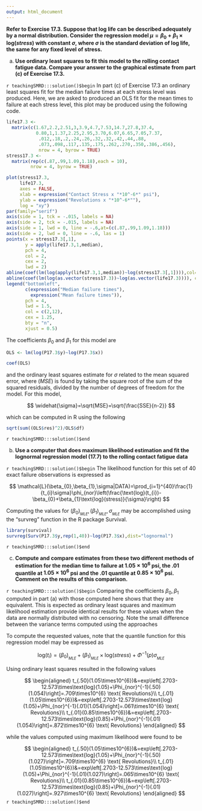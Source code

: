 ```yaml
---
output: html_document
---
```


__Refer to Exercise 17.3.  Suppose that log life can be described adequately by a normal distribution.  Consider the regression model $\mu=\beta_0+\beta_1\times\text{log}(stress)$ with constant $\sigma,$ where $\sigma$ is the standard deviation of log life, the same for any fixed level of stress.__

a. __Use ordinary least squares to fit this model to the rolling contact fatigue data.  Compare your answer to the graphical estimate from part (c) of Exercise 17.3.__

`r teachingSMRD:::solution()$begin`
In part (c) of Exercise 17.3 an ordinary least squares fit for the median failure times at each stress level was produced.  Here, we are asked to produced an OLS fit for the mean times to failure at each stress level, this plot may be produced using the following code.

```r
life17.3 <- 
  matrix(c(1.67,2.2,2.51,3,3.9,4.7,7.53,14.7,27.8,37.4,
           0.80,1,1.37,2.25,2.95,3.70,6.07,6.65,7.05,7.37,
            .012,.18,.2,.24,.26,.32,.32,.42,.44,.88,
            .073,.098,.117,.135,.175,.262,.270,.350,.386,.456),
            nrow = 4, byrow = TRUE)
stress17.3 <- 
  matrix(rep(c(.87,.99,1.09,1.18),each = 10),
         nrow = 4, byrow = TRUE)

plot(stress17.3,
     life17.3,
     axes = FALSE,
     xlab = expression("Contact Stress x "*10^-6*" psi"),
     ylab = expression("Revolutions x "*10^-6*""),
     log = "xy")
par(family="serif")
axis(side = 1, tck = -.015, labels = NA)
axis(side = 2, tck = -.015, labels = NA)
axis(side = 1, lwd = 0, line = -.6,at=(c(.87,.99,1.09,1.18)))
axis(side = 2, lwd = 0, line = -.6, las = 1)
points(x = stress17.3[,1],
       y = apply(life17.3,1,median),
       pch = 4,
       col = 2,
       cex = 2,
       lwd = 2)
abline(coef(lm(log(apply(life17.3,1,median))~log(stress17.3[,1]))),col=2)
abline(coef(lm(log(as.vector(stress17.3))~log(as.vector(life17.3)))), col = 12)
legend("bottomleft",
       c(expression("Median failure times"),
         expression("Mean failure times")),
       pch = 4,
       lwd = 1.5,
       col = c(2,12),
       cex = 1.25,
       bty = "n",
       xjust = 0.5)
```

The coefficients $\beta_{0} \text{ and } \beta_{1}$ for this model are

```r
OLS <- lm(log(P17.3$y)~log(P17.3$x))

coef(OLS)
```

and the ordinary least squares estimate for ${\sigma}$ related to the mean squared error, where $(MSE)$ is found by taking the square root of the sum of the squared residuals, divided by the number of degrees of freedom for the model.  For this model,

$$
\widehat{\sigma}=\sqrt{MSE}=\sqrt{\frac{SSE}{n-2}}
$$

which can be computed in R using the following

```r
sqrt(sum((OLS$res)^2)/OLS$df)
```
`r teachingSMRD:::solution()$end`

b. __Use a computer that does maximum likelihood estimation and fit the lognormal regression model (17.7) to the rolling contact fatigue data__

`r teachingSMRD:::solution()$begin`
The likelihood function for this set of $40$ exact failure observations is expressed as

$$
\mathcal{L}(\beta_{0},\beta_{1},\sigma|DATA)=\prod_{i=1}^{40}\frac{1}{t_{i}\sigma}\phi_{nor}\left(\frac{\text{log}(t_{i})-\beta_{0}+\beta_{1}\text{log}(stress)}{\sigma}\right)
$$

Computing the values for $(\beta_{0})_{_{MLE}},(\beta_{1})_{_{MLE}},\sigma_{_{MLE}}$ may be accomplished using the "survreg" function in the R package Survival.

```r
library(survival)
survreg(Surv(P17.3$y,rep(1,40))~log(P17.3$x),dist="lognormal")
```
`r teachingSMRD:::solution()$end`

c. __Compute and compare estimates from these two different methods of estimation for the median time to failure at $1.05\times10^{6}$ psi, the $.01$ quantile at $1.05 \times 10^{6}$ psi and the $.01$ quantile at $0.85\times10^{6}$ psi.  Comment on the results of this comparison.__

`r teachingSMRD:::solution()$begin`
Comparing the coefficients $\beta_{0},\beta_{1}$ computed in part (a) with those computed here shows that they are equivalent.  This is expected as ordinary least squares and maximum likelihood estimation provide identical results for these values when the data are normally distributed with no censoring.  Note the small difference between the variance terms computed using the approaches

To compute the requested values, note that the quantile function for this regression model may be expressed as

$$
\text{log}(t_{i})=(\beta_{0})_{_{MLE}}+(\beta_{1})_{_{MLE}}\times\text{log}(stress)+\Phi^{-1}(p)\sigma_{_{MLE}}
$$

Using ordinary least squares resulted in the following values

$$
\begin{aligned}
t_{.50}(1.05\times10^{6})&=exp\left[.2703-12.573\times\text{log}(1.05)+\Phi_{nor}^{-1}(.50)(1.054)\right]=.709\times10^{6} \text{ Revolutions}\\
t_{.01}(1.05\times10^{6})&=exp\left[.2703-12.573\times\text{log}(1.05)+\Phi_{nor}^{-1}(.01)(1.054)\right]=.061\times10^{6} \text{ Revolutions}\\
t_{.01}(0.85\times10^{6})&=exp\left[.2703-12.573\times\text{log}(0.85)+\Phi_{nor}^{-1}(.01)(1.054)\right]=.872\times10^{6} \text{ Revolutions}
\end{aligned}
$$

while the values computed using maximum likelihood were found to be

$$
\begin{aligned}
t_{.50}(1.05\times10^{6})&=exp\left[.2703-12.573\times\text{log}(1.05)+\Phi_{nor}^{-1}(.50)(1.027)\right]=.709\times10^{6} \text{ Revolutions}\\
t_{.01}(1.05\times10^{6})&=exp\left[.2703-12.573\times\text{log}(1.05)+\Phi_{nor}^{-1}(.01)(1.027)\right]=.065\times10^{6} \text{ Revolutions}\\
t_{.01}(0.85\times10^{6})&=exp\left[.2703-12.573\times\text{log}(0.85)+\Phi_{nor}^{-1}(.01)(1.027)\right]=.927\times10^{6} \text{ Revolutions}
\end{aligned}
$$
`r teachingSMRD:::solution()$end`
